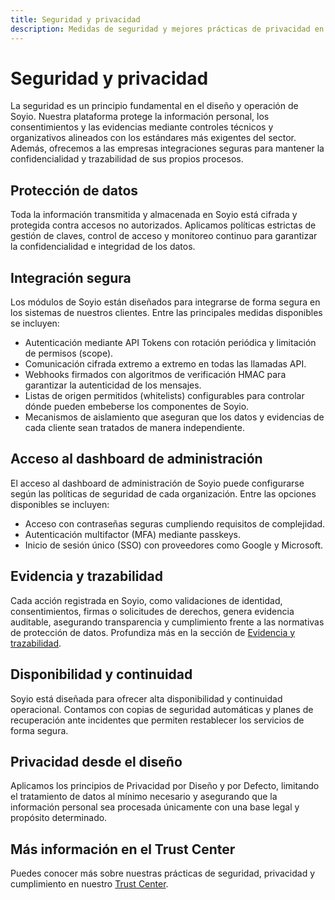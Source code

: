 ```yaml
---
title: Seguridad y privacidad
description: Medidas de seguridad y mejores prácticas de privacidad en Soyio
---
```


# Seguridad y privacidad

La seguridad es un principio fundamental en el diseño y operación de Soyio.
Nuestra plataforma protege la información personal, los consentimientos y las evidencias mediante controles técnicos y organizativos alineados con los estándares más exigentes del sector. Además, ofrecemos a las empresas integraciones seguras para mantener la confidencialidad y trazabilidad de sus propios procesos.

## Protección de datos

Toda la información transmitida y almacenada en Soyio está cifrada y protegida contra accesos no autorizados.
Aplicamos políticas estrictas de gestión de claves, control de acceso y monitoreo continuo para garantizar la confidencialidad e integridad de los datos.

## Integración segura

Los módulos de Soyio están diseñados para integrarse de forma segura en los sistemas de nuestros clientes.
Entre las principales medidas disponibles se incluyen:

- Autenticación mediante API Tokens con rotación periódica y limitación de permisos (scope).
- Comunicación cifrada extremo a extremo en todas las llamadas API.
- Webhooks firmados con algoritmos de verificación HMAC para garantizar la autenticidad de los mensajes.
- Listas de origen permitidos (whitelists) configurables para controlar dónde pueden embeberse los componentes de Soyio.
- Mecanismos de aislamiento que aseguran que los datos y evidencias de cada cliente sean tratados de manera independiente.

## Acceso al dashboard de administración

El acceso al dashboard de administración de Soyio puede configurarse según las políticas de seguridad de cada organización.
Entre las opciones disponibles se incluyen:

- Acceso con contraseñas seguras cumpliendo requisitos de complejidad.
- Autenticación multifactor (MFA) mediante passkeys.
- Inicio de sesión único (SSO) con proveedores como Google y Microsoft.

## Evidencia y trazabilidad

Cada acción registrada en Soyio, como validaciones de identidad, consentimientos, firmas o solicitudes de derechos, genera evidencia auditable, asegurando transparencia y cumplimiento frente a las normativas de protección de datos. Profundiza más en la sección de [Evidencia y trazabilidad](/docs/integration-guide/main/evidence-traceability).

## Disponibilidad y continuidad

Soyio está diseñada para ofrecer alta disponibilidad y continuidad operacional.
Contamos con copias de seguridad automáticas y planes de recuperación ante incidentes que permiten restablecer los servicios de forma segura.

## Privacidad desde el diseño

Aplicamos los principios de Privacidad por Diseño y por Defecto, limitando el tratamiento de datos al mínimo necesario y asegurando que la información personal sea procesada únicamente con una base legal y propósito determinado.

## Más información en el Trust Center

Puedes conocer más sobre nuestras prácticas de seguridad, privacidad y cumplimiento en nuestro [Trust Center](https://trust.soyio.com).